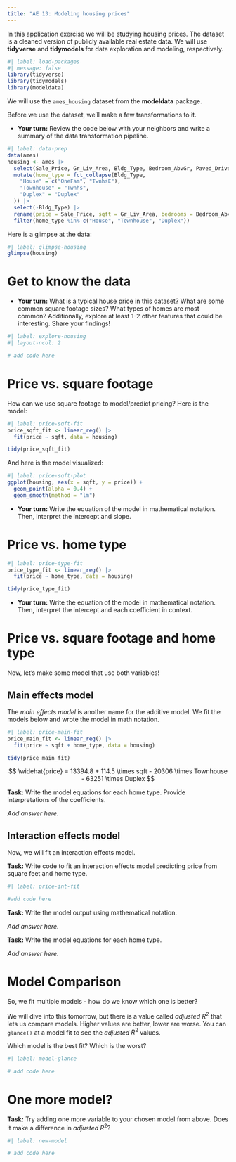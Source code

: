 ```yaml
---
title: "AE 13: Modeling housing prices"
---
```


In this application exercise we will be studying housing prices.
The dataset is a cleaned version of publicly available real estate data.
We will use **tidyverse** and **tidymodels** for data exploration and modeling, respectively.

```r
#| label: load-packages
#| message: false
library(tidyverse)
library(tidymodels)
library(modeldata)
```

We will use the `ames_housing` dataset from the **modeldata** package.

Before we use the dataset, we'll make a few transformations to it.

-   **Your turn:** Review the code below with your neighbors and write a summary of the data transformation pipeline.

```r
#| label: data-prep
data(ames)
housing <- ames |>
  select(Sale_Price, Gr_Liv_Area, Bldg_Type, Bedroom_AbvGr, Paved_Drive, Exter_Cond) |>
  mutate(home_type = fct_collapse(Bldg_Type,
    "House" = c("OneFam", "TwnhsE"),
    "Townhouse" = "Twnhs",
    "Duplex" = "Duplex"
  )) |>
  select(-Bldg_Type) |>
  rename(price = Sale_Price, sqft = Gr_Liv_Area, bedrooms = Bedroom_AbvGr) |>
  filter(home_type %in% c("House", "Townhouse", "Duplex"))
```

Here is a glimpse at the data:

```r
#| label: glimpse-housing
glimpse(housing)
```

# Get to know the data

-   **Your turn:** What is a typical house price in this dataset? What are some common square footage sizes? What types of homes are most common? Additionally, explore at least 1-2 other features that could be interesting. Share your findings!

```r
#| label: explore-housing
#| layout-ncol: 2

# add code here
```

# Price vs. square footage

How can we use square footage to model/predict pricing?
Here is the model:

```r
#| label: price-sqft-fit
price_sqft_fit <- linear_reg() |>
  fit(price ~ sqft, data = housing)

tidy(price_sqft_fit)
```

And here is the model visualized:

```r
#| label: price-sqft-plot
ggplot(housing, aes(x = sqft, y = price)) +
  geom_point(alpha = 0.4) +
  geom_smooth(method = "lm")
```

-   **Your turn:** Write the equation of the model in mathematical notation. Then, interpret the intercept and slope.

# Price vs. home type

```r
#| label: price-type-fit
price_type_fit <- linear_reg() |>
  fit(price ~ home_type, data = housing)

tidy(price_type_fit)
```

-   **Your turn:** Write the equation of the model in mathematical notation. Then, interpret the intercept and each coefficient in context.

# Price vs. square footage and home type

Now, let's make some model that use both variables!

## Main effects model

The *main effects model* is another name for the additive model.
We fit the models below and wrote the model in math notation.

```r
#| label: price-main-fit
price_main_fit <- linear_reg() |>
  fit(price ~ sqft + home_type, data = housing)

tidy(price_main_fit)
```

$$
\widehat{price} = 13394.8 + 114.5 \times sqft - 20306 \times Townhouse - 63251 \times Duplex
$$

**Task:** Write the model equations for each home type.
Provide interpretations of the coefficients.

*Add answer here.*

## Interaction effects model

Now, we will fit an interaction effects model.

**Task:** Write code to fit an interaction effects model predicting price from square feet and home type.

```r
#| label: price-int-fit

#add code here
```

**Task:** Write the model output using mathematical notation.

*Add answer here.*

**Task:** Write the model equations for each home type.

*Add answer here.*

# Model Comparison

So, we fit multiple models - how do we know which one is better?

We will dive into this tomorrow, but there is a value called *adjusted* $R^2$ that lets us compare models.
Higher values are better, lower are worse.
You can `glance()` at a model fit to see the *adjusted* $R^2$ values.

Which model is the best fit?
Which is the worst?

```r
#| label: model-glance

# add code here
```

# One more model?

**Task:** Try adding one more variable to your chosen model from above.
Does it make a difference in *adjusted* $R^2$?

```r
#| label: new-model

# add code here
```
